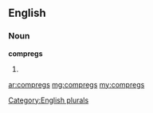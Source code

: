 ==English==

===Noun===
'''compregs'''

# {{plural of|[[compreg]]}}

[[Category:English plurals]]

[[ar:compregs]]
[[mg:compregs]]
[[my:compregs]]